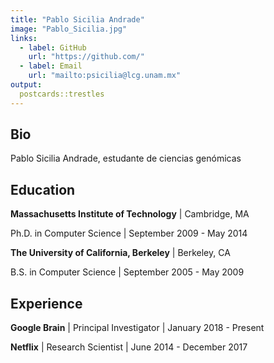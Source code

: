 ```yaml
---
title: "Pablo Sicilia Andrade"
image: "Pablo_Sicilia.jpg"
links:
  - label: GitHub
    url: "https://github.com/"
  - label: Email
    url: "mailto:psicilia@lcg.unam.mx"
output:
  postcards::trestles
---
```

 
## Bio

Pablo Sicilia Andrade, estudante de ciencias genómicas

## Education

**Massachusetts Institute of Technology** | Cambridge, MA

Ph.D. in Computer Science | September 2009 - May 2014

**The University of California, Berkeley** | Berkeley, CA

B.S. in Computer Science | September 2005 - May 2009

## Experience

**Google Brain** | Principal Investigator | January 2018 - Present

**Netflix** | Research Scientist | June 2014 - December 2017
